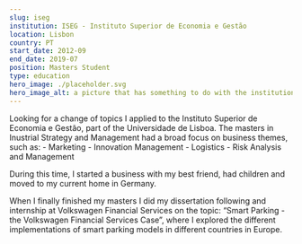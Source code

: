 ```yaml
---
slug: iseg
institution: ISEG - Instituto Superior de Economia e Gestão
location: Lisbon
country: PT
start_date: 2012-09
end_date: 2019-07
position: Masters Student
type: education
hero_image: ./placeholder.svg
hero_image_alt: a picture that has something to do with the institution
---
```


Looking for a change of topics I applied to the Instituto Superior de Economia e Gestão, part of the Universidade de Lisboa.
The masters in Inustrial Strategy and Management had a broad focus on business themes, such as:
    - Marketing
    - Innovation Management
    - Logistics
    - Risk Analysis and Management

During this time, I started a business with my best friend, had children and moved to my current home in Germany.

When I finally finished my masters I did my dissertation following and internship at Volkswagen Financial Services on the topic: 
“Smart Parking - the Volkswagen Financial Services Case”, where I explored the different implementations of smart parking models 
in different countries in Europe.
